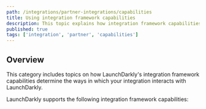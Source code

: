 ```yaml
---
path: /integrations/partner-integrations/capabilities
title: Using integration framework capabilities
description: This topic explains how integration framework capabilities determine the ways in which your integration interacts with LaunchDarkly.
published: true
tags: ['integration', 'partner', 'capabilities']
---
```


## Overview

This category includes topics on how LaunchDarkly's integration framework capabilities determine the ways in which your integration interacts with LaunchDarkly.

LaunchDarkly supports the following integration framework capabilities:

<ChildPageList path="/integrations/partner-integrations/capabilities" />